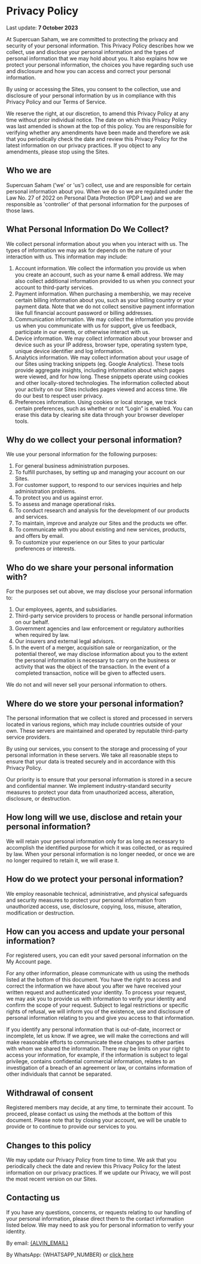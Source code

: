 
<title>Supercuan Saham — Privacy Policy</title>

<main className='max-w-[1100px] mx-auto mt-20 mb-40 space-y-4 px-2'>

# Privacy Policy

<span className='py-4 block'>
  Last update: <strong>7 October 2023</strong>
</span>

At Supercuan Saham, we are committed to protecting the privacy and security of your personal information. This Privacy Policy describes how we collect, use and disclose your personal information and the types of personal information that we may hold about you. It also explains how we protect your personal information, the choices you have regarding such use and disclosure and how you can access and correct your personal information.

By using or accessing the Sites, you consent to the collection, use and disclosure of your personal information by us in compliance with this Privacy Policy and our Terms of Service.

We reserve the right, at our discretion, to amend this Privacy Policy at any time without prior individual notice. The date on which this Privacy Policy was last amended is shown at the top of this policy. You are responsible for verifying whether any amendments have been made and therefore we ask that you periodically check the date and review this Privacy Policy for the latest information on our privacy practices. If you object to any amendments, please stop using the Sites.

## Who we are

Supercuan Saham ('we' or 'us') collect, use and are responsible for certain personal information about you. When we do so we are regulated under the Law No. 27 of 2022 on Personal Data Protection (PDP Law) and we are responsible as 'controller' of that personal information for the purposes of those laws.

## What Personal Information Do We Collect?

We collect personal information about you when you interact with us. The types of information we may ask for depends on the nature of your interaction with us. This information may include:

1. Account information. We collect the information you provide us when you create an account, such as your name & email address. We may also collect additional information provided to us when you connect your account to third-party services.
2. Payment information. When purchasing a membership, we may receive certain billing information about you, such as your billing country or your payment data. Note that we do not collect sensitive payment information like full financial account password or billing addresses.
3. Communication information. We may collect the information you provide us when you communicate with us for support, give us feedback, participate in our events, or otherwise interact with us.
4. Device information. We may collect information about your browser and device such as your IP address, browser type, operating system type, unique device identifier and log information.
5. Analytics information. We may collect information about your usage of our Sites using tracking snippets (eg. Google Analytics). These tools provide aggregate insights, including information about which pages were viewed, and for how long. These snippets operate using cookies and other locally-stored technologies. The information collected about your activity on our Sites includes pages viewed and access time. We do our best to respect user privacy.
6. Preferences information. Using cookies or local storage, we track certain preferences, such as whether or not “Login” is enabled. You can erase this data by clearing site data through your browser developer tools.

## Why do we collect your personal information?

We use your personal information for the following purposes:

1. For general business administration purposes.
2. To fulfill purchases, by setting up and managing your account on our Sites.
3. For customer support, to respond to our services inquiries and help administration problems.
4. To protect you and us against error.
5. To assess and manage operational risks.
6. To conduct research and analysis for the development of our products and services.
7. To maintain, improve and analyze our Sites and the products we offer.
8. To communicate with you about existing and new services, products, and offers by email.
9. To customize your experience on our Sites to your particular preferences or interests.

## Who do we share your personal information with?

For the purposes set out above, we may disclose your personal information to:

1. Our employees, agents, and subsidiaries.
2. Third-party service providers to process or handle personal information on our behalf.
3. Government agencies and law enforcement or regulatory authorities when required by law.
4. Our insurers and external legal advisors.
5. In the event of a merger, acquisition sale or reorganization, or the potential thereof, we may disclose information about you to the extent the personal information is necessary to carry on the business or activity that was the object of the transaction. In the event of a completed transaction, notice will be given to affected users.

We do not and will never sell your personal information to others.

## Where do we store your personal information?

The personal information that we collect is stored and processed in servers located in various regions, which may include countries outside of your own. These servers are maintained and operated by reputable third-party service providers.

By using our services, you consent to the storage and processing of your personal information in these servers. We take all reasonable steps to ensure that your data is treated securely and in accordance with this Privacy Policy.

Our priority is to ensure that your personal information is stored in a secure and confidential manner. We implement industry-standard security measures to protect your data from unauthorized access, alteration, disclosure, or destruction.

## How long will we use, disclose and retain your personal information?

We will retain your personal information only for as long as necessary to accomplish the identified purpose for which it was collected, or as required by law. When your personal information is no longer needed, or once we are no longer required to retain it, we will erase it.

## How do we protect your personal information?

We employ reasonable technical, administrative, and physical safeguards and security measures to protect your personal information from unauthorized access, use, disclosure, copying, loss, misuse, alteration, modification or destruction.

## How can you access and update your personal information?

For registered users, you can edit your saved personal information on the My Account page.

For any other information, please communicate with us using the methods listed at the bottom of this document. You have the right to access and correct the information we have about you after we have received your written request and authenticated your identity. To process your request, we may ask you to provide us with information to verify your identity and confirm the scope of your request. Subject to legal restrictions or specific rights of refusal, we will inform you of the existence, use and disclosure of personal information relating to you and give you access to that information.

If you identify any personal information that is out-of-date, incorrect or incomplete, let us know. If we agree, we will make the corrections and will make reasonable efforts to communicate these changes to other parties with whom we shared the information.
There may be limits on your right to access your information, for example, if the information is subject to legal privilege, contains confidential commercial information, relates to an investigation of a breach of an agreement or law, or contains information of other individuals that cannot be separated.

## Withdrawal of consent

Registered members may decide, at any time, to terminate their account. To proceed, please contact us using the methods at the bottom of this document. Please note that by closing your account, we will be unable to provide or to continue to provide our services to you.

## Changes to this policy

We may update our Privacy Policy from time to time. We ask that you periodically check the date and review this Privacy Policy for the latest information on our privacy practices. If we update our Privacy, we will post the most recent version on our Sites.

## Contacting us

If you have any questions, concerns, or requests relating to our handling of your personal information, please direct them to the contact information listed below. We may need to ask you for personal information to verify your identity.

By email: <a className='underline' href={ALVIN_EMAIL_LINK}>{ALVIN_EMAIL}</a>

By WhatsApp: {WHATSAPP_NUMBER} or <a className='underline' href={WHATSAPP_LINK}>click here</a>

</main>
